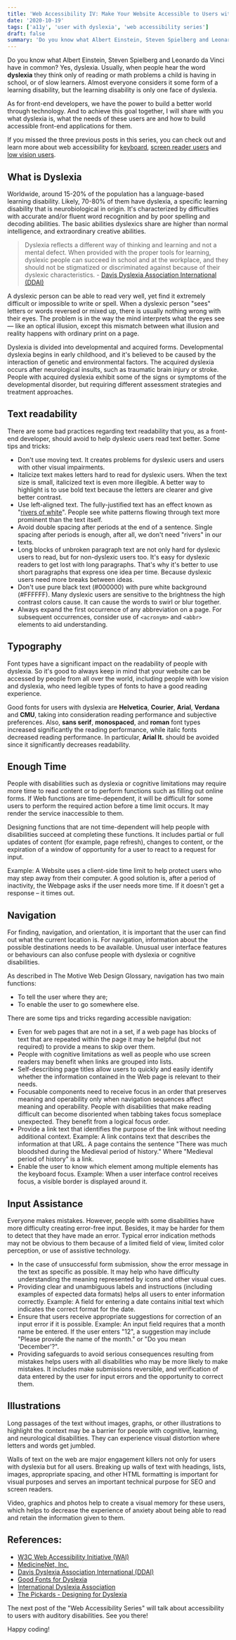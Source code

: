```yaml
---
title: 'Web Accessibility IV: Make Your Website Accessible to Users with Dyslexia'
date: '2020-10-19'
tags: ['a11y', 'user with dyslexia', 'web accessibility series']
draft: false
summary: 'Do you know what Albert Einstein, Steven Spielberg and Leonardo da Vinci have in common? Yes, dyslexia. Usually, when people hear the word dyslexia they think only of reading or math problems a child is having in school, or of slow learners. Almost everyone considers it some form of a learning disability, but the learning disability is only one face of dyslexia.'
---
```


Do you know what Albert Einstein, Steven Spielberg and Leonardo da Vinci have in common? Yes, dyslexia. Usually, when people hear the word **dyslexia** they think only of reading or math problems a child is having in school, or of slow learners. Almost everyone considers it some form of a learning disability, but the learning disability is only one face of dyslexia.

As for front-end developers, we have the power to build a better world through technology. And to achieve this goal together, I will share with you what dyslexia is, what the needs of these users are and how to build accessible front-end applications for them.

If you missed the three previous posts in this series, you can check out and learn more about web accessibility for [keyboard](https://www.tatianeaguirres.com/blog/a11y/make-your-website-accessible-to-keyboard-users), [screen reader users](https://www.tatianeaguirres.com/blog/a11y/make-your-website-accessible-to-screen-reader-users) and [low vision users](https://www.tatianeaguirres.com/blog/a11y/make-your-website-accessible-to-low-vision-users).

## What is Dyslexia

Worldwide, around 15-20% of the population has a language-based learning disability. Likely, 70-80% of them have dyslexia, a specific learning disability that is neurobiological in origin. It's characterized by difficulties with accurate and/or fluent word recognition and by poor spelling and decoding abilities. The basic abilities dyslexics share are higher than normal intelligence, and extraordinary creative abilities.

> Dyslexia reflects a different way of thinking and learning and not a mental defect. When provided with the proper tools for learning, dyslexic people can succeed in school and at the workplace, and they should not be stigmatized or discriminated against because of their dyslexic characteristics. - [Davis Dyslexia Association International (DDAI)](https://www.dyslexia.com/question/disability/)

A dyslexic person can be able to read very well, yet find it extremely difficult or impossible to write or spell. When a dyslexic person "sees" letters or words reversed or mixed up, there is usually nothing wrong with their eyes. The problem is in the way the mind interprets what the eyes see — like an optical illusion, except this mismatch between what illusion and reality happens with ordinary print on a page.

Dyslexia is divided into developmental and acquired forms. Developmental dyslexia begins in early childhood, and it's believed to be caused by the interaction of genetic and environmental factors. The acquired dyslexia occurs after neurological insults, such as traumatic brain injury or stroke. People with acquired dyslexia exhibit some of the signs or symptoms of the developmental disorder, but requiring different assessment strategies and treatment approaches.


## Text readability

There are some bad practices regarding text readability that you, as a front-end developer, should avoid to help dyslexic users read text better. Some tips and tricks:

- Don't use moving text. It creates problems for dyslexic users and users with other visual impairments.
- Italicize text makes letters hard to read for dyslexic users. When the text size is small, italicized text is even more illegible. A better way to highlight is to use bold text because the letters are clearer and give better contrast.
- Use left-aligned text. The fully-justified text has an effect known as "[rivers of white](https://en.wikipedia.org/wiki/River_(typography))". People see white patterns flowing through text more prominent than the text itself.
- Avoid double spacing after periods at the end of a sentence. Single spacing after periods is enough, after all, we don't need "rivers" in our texts.
- Long blocks of unbroken paragraph text are not only hard for dyslexic users to read, but for non-dyslexic users too. It's easy for dyslexic readers to get lost with long paragraphs. That's why it's better to use short paragraphs that express one idea per time. Because dyslexic users need more breaks between ideas.
- Don't use pure black text (#000000) with pure white background (#FFFFFF). Many dyslexic users are sensitive to the brightness the high contrast colors cause. It can cause the words to swirl or blur together.
- Always expand the first occurrence of any abbreviation on a page. For subsequent occurrences, consider use of `<acronym>` and `<abbr>` elements to aid understanding.

## Typography

Font types have a significant impact on the readability of people with dyslexia. So it's good to always keep in mind that your website can be accessed by people from all over the world, including people with low vision and dyslexia, who need legible types of fonts to have a good reading experience.

Good fonts for users with dyslexia are **Helvetica**, **Courier**, **Arial**, **Verdana** and **CMU**, taking into consideration reading performance
and subjective preferences. Also, **sans serif**, **monospaced**, and **roman** font types increased significantly the reading performance, while italic fonts decreased reading performance. In particular, **Arial It.** should be avoided since it significantly decreases readability.

## Enough Time

People with disabilities such as dyslexia or cognitive limitations may require more time to read content or to perform functions such as filling out online forms. If Web functions are time-dependent, it will be difficult for some users to perform the required action before a time limit occurs. It may render the service inaccessible to them.

Designing functions that are not time-dependent will help people with disabilities succeed at completing these functions. It includes partial or full updates of content (for example, page refresh), changes to content, or the expiration of a window of opportunity for a user to react to a request for input.

Example: A Website uses a client-side time limit to help protect users who may step away from their computer. A good solution is, after a period of inactivity, the Webpage asks if the user needs more time. If it doesn't get a response – it times out.

## Navigation

For finding, navigation, and orientation, it is important that the user can find out what the current location is. For navigation, information about the possible destinations needs to be available. Unusual user interface features or behaviours can also confuse people with dyslexia or cognitive disabilities.

As described in The Motive Web Design Glossary, navigation has two main functions:

- To tell the user where they are;
- To enable the user to go somewhere else.

There are some tips and tricks regarding accessible navigation:

- Even for web pages that are not in a set, if a web page has blocks of text that are repeated within the page it may be helpful (but not required) to provide a means to skip over them.
- People with cognitive limitations as well as people who use screen readers may benefit when links are grouped into lists.
- Self-describing page titles allow users to quickly and easily identify whether the information contained in the Web page is relevant to their needs.
- Focusable components need to receive focus in an order that preserves meaning and operability only when navigation sequences affect meaning and operability. People with disabilities that make reading difficult can become disoriented when tabbing takes focus someplace unexpected. They benefit from a logical focus order.
- Provide a link text that identifies the purpose of the link without needing additional context. Example: A link contains text that describes the information at that URL. A page contains the sentence "There was much bloodshed during the Medieval period of history." Where "Medieval period of history" is a link.
- Enable the user to know which element among multiple elements has the keyboard focus. Example: When a user interface control receives focus, a visible border is displayed around it.

## Input Assistance

Everyone makes mistakes. However, people with some disabilities have more difficulty creating error-free input. Besides, it may be harder for them to detect that they have made an error. Typical error indication methods may not be obvious to them because of a limited field of view, limited color perception, or use of assistive technology.

- In the case of unsuccessful form submission, show the error message in the text as specific as possible. It may help who have difficulty understanding the meaning represented by icons and other visual cues.
- Providing clear and unambiguous labels and instructions (including examples of expected data formats) helps all users to enter information correctly. Example: A field for entering a date contains initial text which indicates the correct format for the date.
- Ensure that users receive appropriate suggestions for correction of an input error if it is possible. Example: An input field requires that a month name be entered. If the user enters "12", a suggestion may include "Please provide the name of the month." or "Do you mean 'December'?".
- Providing safeguards to avoid serious consequences resulting from mistakes helps users with all disabilities who may be more likely to make mistakes. It includes make submissions reversible, and verification of data entered by the user for input errors and the opportunity to correct them.

## Illustrations

Long passages of the text without images, graphs, or other illustrations to highlight the context may be a barrier for people with cognitive, learning, and neurological disabilities. They can experience visual distortion where letters and words get jumbled.

Walls of text on the web are major engagement killers not only for users with dyslexia but for all users. Breaking up walls of text with headings, lists, images, appropriate spacing, and other HTML formatting is important for visual purposes and serves an important technical purpose for SEO and screen readers.

Video, graphics and photos help to create a visual memory for these users, which helps to decrease the experience of anxiety about being able to read and retain the information given to them.

## References:

- [W3C Web Accessibility Initiative (WAI)](https://www.w3.org/WAI/)
- [MedicineNet, Inc.](https://www.medicinenet.com/dyslexia/article.htm)
- [Davis Dyslexia Association International (DDAI)](https://www.dyslexia.com/)
- [Good Fonts for Dyslexia](http://dyslexiahelp.umich.edu/sites/default/files/good_fonts_for_dyslexia_study.pdf)
- [International Dyslexia Association](https://dyslexiaida.org/)
- [The Pickards - Designing for Dyslexia](https://www.thepickards.co.uk/Articles/Designing_for_Dyslexia.cfm)

The next post of the "Web Accessibility Series" will talk about accessibility to users with auditory disabilities. See you there!

Happy coding!
